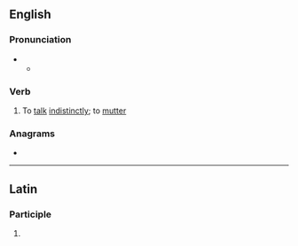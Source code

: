 ==English==

===Pronunciation===
* {{IPA|en|/ˈmʌ.sɪ.teɪt/}}
** {{audio|en|LL-Q1860 (eng)-Vealhurl-mussitate.wav|Audio (UK)}}

===Verb===
{{en-verb|mussitat}}

# To [[talk]] [[indistinctly]]; to [[mutter]]

===Anagrams===
* {{anagrams|en|a=aeimssttu|eustatism|meatsuits}}

----

==Latin==

===Participle===
{{la-part-form|mussitāte}}

# {{inflection of|la|mussitātus||voc|m|s}}